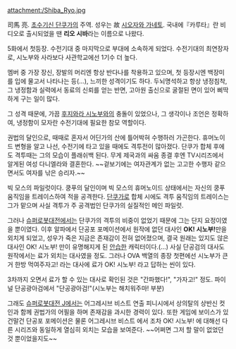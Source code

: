 attachment:/Shiba_Ryo.jpg

司馬 亮. [[초수기신 단쿠가]]의 주역. 성우는 故 [[시오자와 가네토]].
국내에『카루타』란 비디오로 출시되었을 땐 '''리오 시바'''라는 이름으로 나왔다.

5화에서 첫등장. 수전기대 중 마지막으로 부대에 소속하게 되었다. 수전기대의 최연장자로, 시노부와 사라보다 사관학교에선 1기수 더 높다.
 
멤버 중 가장 장신, 장발의 머리엔 항상 반다나를 착용하고 있으며, 첫 등장시엔 백장미를 입에 물고서 나타나는 등(...), 느끼한 성격이기도 하다. 두뇌명석하고 항상 냉정침착, 그 냉정함과 실력에서 동료의 신뢰를 얻는 반면, 고아원 출신으로 굴절된 면이 있어 삐딱하게 구는 일이 많다.

그 성격 때문에, 가끔 [[후지와라 시노부]]와의 충돌이 있었으나, 그 생각이나 조언은 정확하여, 냉정함이 모자란 수전기대에 필요한 참모 역할이다.
 
권법의 달인으로, 때때로 혼자서 어딘가의 산에 틀어박혀 수행하러 가곤한다. 휴머노이드 변형을 알고 나선, 수전기에 타고 있을 때에도 격투전이 많아졌다. 단쿠가 합체 후에도 격투때는 그의 모습이 플래쉬백 된다. 무게 제국과의 싸움 종결 후엔 TV시리즈에서 알게된 여성 다니엘라와 결혼한다. ~~겉보기에는 여자관계가 없는 고고한 수행자 같으면서도 여자를 낚은 승리자.~~

빅 모스의 파일럿이다. 쿵푸의 달인이며 빅 모스의 휴머노이드 상태에서는 자신의 쿵푸 움직임을 트레이스하여 적을 공격한다. [[단쿠가]]로 합체 시에도 격투 움직임의 트레이스는 그가 맡으며 사실 격투가 주 공격법인 단쿠가의 실질적인 메인 파일럿.

그러나 [[슈퍼로봇대전]]에서는 단쿠가의 격투의 비중이 없었기 때문에 그는 단지 요정이였을 뿐이였다. 이후 알파에서 단공포 포메이션에서 원작에 없던 대사인 '''OK! 시노부!'''만을 외치게 되었고, 성우가 죽은 지금은 존재감이 전혀 없어졌으며, 결국 원래는 있지도 않은 대사인 OK! 시노부! 만이 유명해지게 된 [[안습]]한 캐릭터이다.(…) 사실 단공검의 대사도 원작에서는 료가 외치는 대사였을 정도. 그러나 OVA 백열의 종장 첫편에선 시노부가 큰거 한방 먹여주자고! 라는 대사에 료가 OK! 시노부! 라고 답하는 씬이 있다.

3차까지 오면서 료가 할 수 있는 대사로 확인된 것은 "간파했다!", "가자고!" 정도. 파이널 단공광아검에서 "단공광아검!"(시노부는 해치워주마! 부분)

그래도 [[슈퍼로봇대전 J]]에서는 어그레시브 비스트 연출 피니시에서 상의탈의 상반신 컷인과 함께 권법가의 어필을 하며 존재감을 과시한 경력이 있다. 또한 게임에 보이스가 있건말건 단공포 포메이션은 물론 어그레시브 비스트 에서 조차 OK! 시노부! 에 대해선 다른 시리즈와 동일하게 열심히 외치는 모습을 보여준다. ~~어쩌면 그저 할 말이 없었던 것 뿐이었을지도~~
